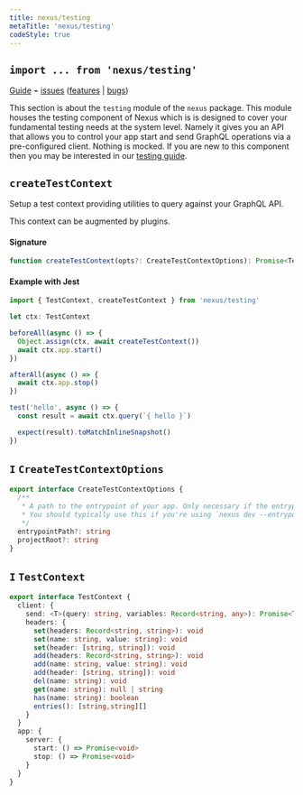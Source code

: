 ```yaml
---
title: nexus/testing
metaTitle: 'nexus/testing'
codeStyle: true
---
```


## `import ... from 'nexus/testing'`

[Guide](/guides/testing) ⌁ [issues](https://nxs.li/issues/components/testing) ([features](https://nxs.li/issues/components/testing/features) | [bugs](https://nxs.li/issues/components/testing/bugs))

This section is about the `testing` module of the `nexus` package. This module houses the testing component of Nexus which is is designed to cover your fundamental testing needs at the system level. Namely it gives you an API that allows you to control your app start and send GraphQL operations via a pre-configured client. Nothing is mocked. If you are new to this component then you may be interested in our [testing guide](/guides/testing).

## `createTestContext`

Setup a test context providing utilities to query against your GraphQL API.

This context can be augmented by plugins.

#### Signature

```ts
function createTestContext(opts?: CreateTestContextOptions): Promise<TestContext>
```

#### Example with Jest

```ts
import { TestContext, createTestContext } from 'nexus/testing'

let ctx: TestContext

beforeAll(async () => {
  Object.assign(ctx, await createTestContext())
  await ctx.app.start()
})

afterAll(async () => {
  await ctx.app.stop()
})

test('hello', async () => {
  const result = await ctx.query(`{ hello }`)

  expect(result).toMatchInlineSnapshot()
})
```

## `I` `CreateTestContextOptions`

```ts
export interface CreateTestContextOptions {
  /**
   * A path to the entrypoint of your app. Only necessary if the entrypoint falls outside of Nexus convention.
   * You should typically use this if you're using `nexus dev --entrypoint` or `nexus build --entrypoint`.
   */
  entrypointPath?: string
  projectRoot?: string
}
```

## `I` `TestContext`

```ts
export interface TestContext {
  client: {
    send: <T>(query: string, variables: Record<string, any>): Promise<T>
    headers: {
      set(headers: Record<string, string>): void
      set(name: string, value: string): void
      set(header: [string, string]): void
      add(headers: Record<string, string>): void
      add(name: string, value: string): void
      add(header: [string, string]): void
      del(name: string): void
      get(name: string): null | string
      has(name: string): boolean
      entries(): [string,string][]
    }
  }
  app: {
    server: {
      start: () => Promise<void>
      stop: () => Promise<void>
    }
  }
}
```
